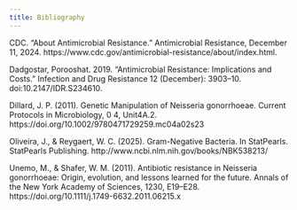 ```yaml
---
title: Bibliography
---
```


CDC. “About Antimicrobial Resistance.” Antimicrobial Resistance, December 11, 2024.
https://www.cdc.gov/antimicrobial-resistance/about/index.html.

Dadgostar, Porooshat. 2019. “Antimicrobial Resistance: Implications and Costs.” Infection and Drug Resistance 12 (December): 3903–10. doi:10.2147/IDR.S234610.

Dillard, J. P. (2011). Genetic Manipulation of Neisseria gonorrhoeae. Current Protocols in
Microbiology, 0 4, Unit4A.2. https://doi.org/10.1002/9780471729259.mc04a02s23

Oliveira, J., & Reygaert, W. C. (2025). Gram-Negative Bacteria. In StatPearls. StatPearls
Publishing. http://www.ncbi.nlm.nih.gov/books/NBK538213/

Unemo, M., & Shafer, W. M. (2011). Antibiotic resistance in Neisseria gonorrhoeae: Origin, evolution,
and lessons learned for the future. Annals of the New York Academy of Sciences, 1230, E19–E28.
https://doi.org/10.1111/j.1749-6632.2011.06215.x
